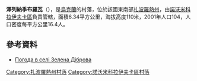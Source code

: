{{coord|47|50|31|N|35|57|38|E|scale:100000|display=title}}

'''澤列納季布羅瓦'''（{{lang-uk|Зелена Діброва}}），是[[烏克蘭|烏克蘭]]的村落，位於該國東南部[[扎波羅熱州|扎波羅熱州]]，由[[諾沃米科拉伊夫卡區|諾沃米科拉伊夫卡區]]負責管轄，面積6.34平方公里，海拔高度110米，2001年人口104，人口密度每平方公里16.4人。

==參考資料==
* [http://weather.in.ua/ua/zaporozhskaja/8802 Погода в селі Зелена Діброва] {{Wayback|url=http://weather.in.ua/ua/zaporozhskaja/8802 |date=20200804055836 }}

[[Category:扎波羅熱州村落|Category:扎波羅熱州村落]]
[[Category:諾沃米科拉伊夫卡區村落|Category:諾沃米科拉伊夫卡區村落]]


{{Zaporizhia-geo-stub}}
